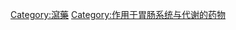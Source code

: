 {{Commonscat|Laxatives}}

[[Category:瀉藥|Category:瀉藥]]
[[Category:作用于胃肠系统与代谢的药物|Category:作用于胃肠系统与代谢的药物]]